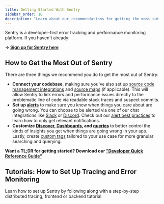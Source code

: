 ```yaml
---
title: Getting Started With Sentry
sidebar_order: 10
description: "Learn about our recommendations for getting the most out of Sentry."
---
```


Sentry is a developer-first error tracking and performance monitoring platform. If you haven't already:

**→ [Sign up for Sentry here](https://sentry.io/signup/)**

## How to Get the Most Out of Sentry

There are three things we recommend you do to get the most out of Sentry:

- **Connect your codebase**, making sure you've also set up [source code management integrations](/organization/integrations/source-code-mgmt/) and [source maps](/product/sentry-basics/integrate-frontend/upload-source-maps/) (if applicable). This will allow Sentry to link errors and performance issues directly to the problematic line of code via readable stack traces and suspect commits.
- **Set up [alerts](/product/alerts/)** to make sure you know when things you care about are going wrong. You can choose to be alerted via one of our chat integrations like [Slack](/organization/integrations/notification-incidents/slack/) or [Discord](/organization/integrations/notification-incidents/discord/). Check out our [alert best practices](/product/alerts/best-practices/) to learn how to only get relevant notifications.
- **Customize [Discover](/product/explore/discover-queries/), [Dashboards](/product/dashboards/), and [queries](/product/explore/discover-queries/query-builder/)** to better control the kinds of insights you get when things are going wrong in your app. Lastly, create [custom tags](/concepts/search/searchable-properties/#custom-tags) tailored to your use case for more granular searching and querying.

**Want a TL;DR for getting started? Download our ["Developer Quick Reference Guide"](/pdfs/developer-quick-reference-guide.pdf)**

## Tutorials: How to Set Up Tracing and Error Monitoring

Learn how to set up Sentry by following along with a step-by-step distributed tracing, frontend or backend tutorial.

<PageGrid />

